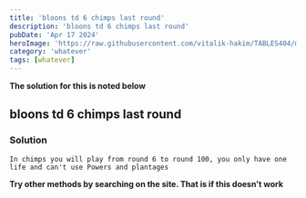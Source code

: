 ---
title: 'bloons td 6 chimps last round'
description: 'bloons td 6 chimps last round'
pubDate: 'Apr 17 2024'
heroImage: 'https://raw.githubusercontent.com/vitalik-hakim/TABLES404/main/error_b/misc.png'
category: 'whatever'
tags: [whatever]
---

**The solution for this is noted below**

## bloons td 6 chimps last round

### Solution

```whatever
In chimps you will play from round 6 to round 100, you only have one life and can't use Powers and plantages
```
**Try other methods by searching on the site. That is if this doesn't work**
